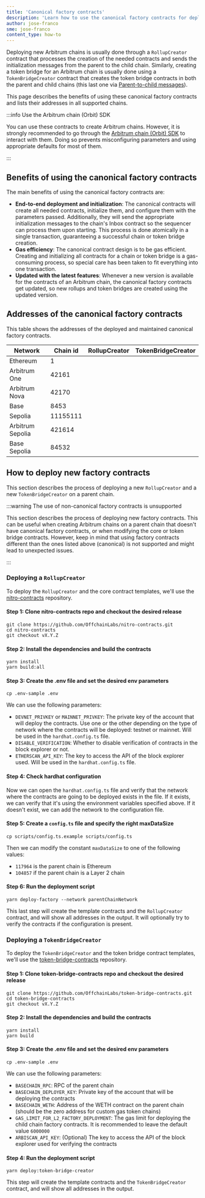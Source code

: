 ```yaml
---
title: 'Canonical factory contracts'
description: 'Learn how to use the canonical factory contracts for deploying your Arbitrum chain'
author: jose-franco
sme: jose-franco
content_type: how-to
---
```



Deploying new Arbitrum chains is usually done through a `RollupCreator` contract that processes the creation of the needed contracts and sends the initialization messages from the parent to the child chain. Similarly, creating a token bridge for an Arbitrum chain is usually done using a `TokenBridgeCreator` contract that creates the token bridge contracts in both the parent and child chains (this last one via [Parent-to-child messages](/how-arbitrum-works/10-l1-to-l2-messaging.mdx)).

This page describes the benefits of using these canonical factory contracts and lists their addresses in all supported chains.

:::info Use the Arbitrum chain (Orbit) SDK

You can use these contracts to create Arbitrum chains. However, it is strongly recommended to go through the [Arbitrum chain (Orbit) SDK](/launch-arbitrum-chain/arbitrum-chain-sdk-introduction.md) to interact with them. Doing so prevents misconfiguring parameters and using appropriate defaults for most of them.

:::

## Benefits of using the canonical factory contracts

The main benefits of using the canonical factory contracts are:

- **End-to-end deployment and initialization**: The canonical contracts will create all needed contracts, initialize them, and configure them with the parameters passed. Additionally, they will send the appropriate initialization messages to the chain's Inbox contract so the sequencer can process them upon starting. This process is done atomically in a single transaction, guaranteeing a successful chain or token bridge creation.
- **Gas efficiency**: The canonical contract design is to be gas efficient. Creating and initializing all contracts for a chain or token bridge is a gas-consuming process, so special care has been taken to fit everything into one transaction.
- **Updated with the latest features**: Whenever a new version is available for the contracts of an Arbitrum chain, the canonical factory contracts get updated, so new rollups and token bridges are created using the updated version.

## Addresses of the canonical factory contracts

This table shows the addresses of the deployed and maintained canonical factory contracts.

| Network          | Chain id | RollupCreator                                                                   | TokenBridgeCreator                                                              |
| ---------------- | -------- | ------------------------------------------------------------------------------- | ------------------------------------------------------------------------------- |
| Ethereum         | 1        | <AEL address="0x43698080f40dB54DEE6871540037b8AB8fD0AB44" chainID={1} />        | <AEL address="0x60D9A46F24D5a35b95A78Dd3E793e55D94EE0660" chainID={1} />        |
| Arbitrum One     | 42161    | <AEL address="0xB90e53fd945Cd28Ec4728cBfB566981dD571eB8b" chainID={42161} />    | <AEL address="0x2f5624dc8800dfA0A82AC03509Ef8bb8E7Ac000e" chainID={42161} />    |
| Arbitrum Nova    | 42170    | <AEL address="0xF916Bfe431B7A7AaE083273F5b862e00a15d60F4" chainID={42170} />    | <AEL address="0x8B9D9490a68B1F16ac8A21DdAE5Fd7aB9d708c14" chainID={42170} />    |
| Base             | 8453     | <AEL address="0xDbe3e840569a0446CDfEbc65D7d429c5Da5537b7" chainID={8453} />     | <AEL address="0x4C240987d6fE4fa8C7a0004986e3db563150CA55" chainID={8453} />     |
| Sepolia          | 11155111 | <AEL address="0x687Bc1D23390875a868Db158DA1cDC8998E31640" chainID={11155111} /> | <AEL address="0x7edb2dfBeEf9417e0454A80c51EE0C034e45a570" chainID={11155111} /> |
| Arbitrum Sepolia | 421614   | <AEL address="0x5F45675AC8DDF7d45713b2c7D191B287475C16cF" chainID={421614} />   | <AEL address="0x56C486D3786fA26cc61473C499A36Eb9CC1FbD8E" chainID={421614} />   |
| Base Sepolia     | 84532    | <AEL address="0x70cA29dA3B116A2c4A267c549bf7947d47f41e22" chainID={84532} />    | <AEL address="0xFC71d21a4FE10Cc0d34745ba9c713836f82f8DE3" chainID={84532} />    |

## How to deploy new factory contracts

This section describes the process of deploying a new `RollupCreator` and a new `TokenBridgeCreator` on a parent chain.

:::warning The use of non-canonical factory contracts is unsupported

This section describes the process of deploying new factory contracts. This can be useful when creating Arbitrum chains on a parent chain that doesn't have canonical factory contracts, or when modifying the core or token bridge contracts. However, keep in mind that using factory contracts different than the ones listed above (canonical) is not supported and might lead to unexpected issues.

:::

### Deploying a `RollupCreator`

To deploy the `RollupCreator` and the core contract templates, we'll use the [nitro-contracts](https://github.com/OffchainLabs/nitro-contracts) repository.

#### Step 1: Clone nitro-contracts repo and checkout the desired release

```shell
git clone https://github.com/OffchainLabs/nitro-contracts.git
cd nitro-contracts
git checkout vX.Y.Z
```

#### Step 2: Install the dependencies and build the contracts

```shell
yarn install
yarn build:all
```

#### Step 3: Create the .env file and set the desired env parameters

```shell
cp .env-sample .env
```

We can use the following parameters:

- `DEVNET_PRIVKEY` or `MAINNET_PRIVKEY`: The private key of the account that will deploy the contracts. Use one or the other depending on the type of network where the contracts will be deployed: testnet or mainnet. Will be used in the `hardhat.config.ts` file.
- `DISABLE_VERIFICATION`: Whether to disable verification of contracts in the block explorer or not.
- `ETHERSCAN_API_KEY`: The key to access the API of the block explorer used. Will be used in the `hardhat.config.ts` file.

#### Step 4: Check hardhat configuration

Now we can open the `hardhat.config.ts` file and verify that the network where the contracts are going to be deployed exists in the file. If it exists, we can verify that it's using the environment variables specified above. If it doesn't exist, we can add the network to the configuration file.

#### Step 5: Create a `config.ts` file and specify the right maxDataSize

```shell
cp scripts/config.ts.example scripts/config.ts
```

Then we can modify the constant `maxDataSize` to one of the following values:

- `117964` is the parent chain is Ethereum
- `104857` if the parent chain is a Layer 2 chain

#### Step 6: Run the deployment script

```shell
yarn deploy-factory --network parentChainNetwork
```

This last step will create the template contracts and the `RollupCreator` contract, and will show all addresses in the output. It will optionally try to verify the contracts if the configuration is present.

### Deploying a `TokenBridgeCreator`

To deploy the `TokenBridgeCreator` and the token bridge contract templates, we'll use the [token-bridge-contracts](https://github.com/OffchainLabs/token-bridge-contracts) repository.

#### Step 1: Clone token-bridge-contracts repo and checkout the desired release

```shell
git clone https://github.com/OffchainLabs/token-bridge-contracts.git
cd token-bridge-contracts
git checkout vX.Y.Z
```

#### Step 2: Install the dependencies and build the contracts

```shell
yarn install
yarn build
```

#### Step 3: Create the .env file and set the desired env parameters

```shell
cp .env-sample .env
```

We can use the following parameters:

- `BASECHAIN_RPC`: RPC of the parent chain
- `BASECHAIN_DEPLOYER_KEY`: Private key of the account that will be deploying the contracts
- `BASECHAIN_WETH`: Address of the WETH contract on the parent chain (should be the zero address for custom gas token chains)
- `GAS_LIMIT_FOR_L2_FACTORY_DEPLOYMENT`: The gas limit for deploying the child chain factory contracts. It is recommended to leave the default value `6000000`
- `ARBISCAN_API_KEY`: (Optional) The key to access the API of the block explorer used for verifying the contracts

#### Step 4: Run the deployment script

```shell
yarn deploy:token-bridge-creator
```

This step will create the template contracts and the `TokenBridgeCreator` contract, and will show all addresses in the output.
